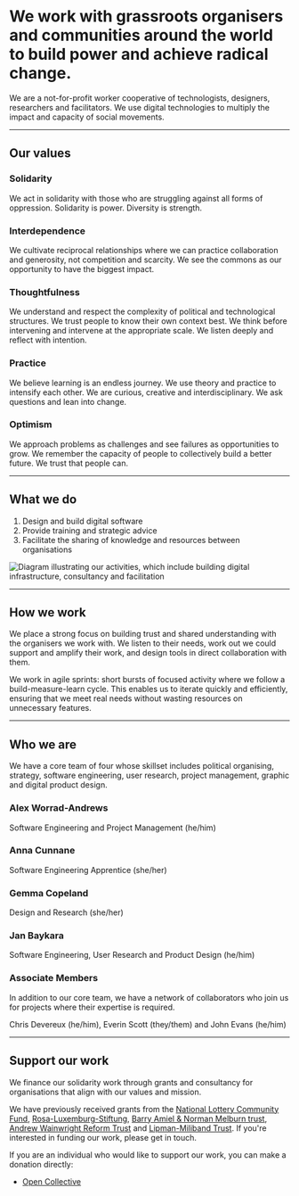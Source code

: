 #  We work with grassroots organisers and communities around the world to build power and achieve radical change.

We are a not-for-profit worker cooperative of technologists, designers, researchers and facilitators. We use digital technologies to multiply the impact and capacity of social movements.

---

## Our values

### Solidarity

We act in solidarity with those who are struggling against all forms of oppression. Solidarity is power. Diversity is strength.

### Interdependence

We cultivate reciprocal relationships where we can practice collaboration and generosity, not competition and scarcity. We see the commons as our opportunity to have the biggest impact.

### Thoughtfulness

We understand and respect the complexity of political and technological structures. We trust people to know their own context best. We think before intervening and intervene at the appropriate scale. We listen deeply and reflect with intention. 

### Practice

We believe learning is an endless journey. We use theory and practice to intensify each other. We are curious, creative and interdisciplinary. We ask questions and lean into change.

### Optimism

We approach problems as challenges and see failures as opportunities to grow. We remember the capacity of people to collectively build a better future. We trust that people can.

---

## What we do

1. Design and build digital software
2. Provide training and strategic advice
3. Facilitate the sharing of knowledge and resources between organisations

![Diagram illustrating our activities, which include building digital infrastructure, consultancy and facilitation](../../assets/diagram-what-we-do.jpg)

---

## How we work

We place a strong focus on building trust and shared understanding with the organisers we work with. We listen to their needs, work out we could support and amplify their work, and design tools in direct collaboration with them.

We work in agile sprints: short bursts of focused activity where we follow a build-measure-learn cycle. This enables us to iterate quickly and efficiently, ensuring that we meet real needs without wasting resources on unnecessary features.

---

## Who we are

We have a core team of four whose skillset includes political organising, strategy, software engineering, user research, project management, graphic and digital product design.

### Alex Worrad-Andrews

Software Engineering and Project Management
(he/him)

### Anna Cunnane

Software Engineering Apprentice
(she/her)

### Gemma Copeland

Design and Research
(she/her)

### Jan Baykara

Software Engineering, User Research and Product Design
(he/him)

### Associate Members

In addition to our core team, we have a network of collaborators who join us for projects where their expertise is required.

Chris Devereux (he/him), Everin Scott (they/them) and John Evans (he/him)

---

## Support our work

We finance our solidarity work through grants and consultancy for organisations that align with our values and mission.

We have previously received grants from the [National Lottery Community Fund](https://www.tnlcommunityfund.org.uk/), [Rosa-Luxemburg-Stiftung](https://www.rosalux.de/en/), [Barry Amiel & Norman Melburn trust](http://www.amielandmelburn.org.uk/), [Andrew Wainwright Reform Trust](http://www.wainwrighttrusts.org.uk/awrt.html) and [Lipman-Miliband Trust](https://www.lipman-miliband.org.uk/). If you're interested in funding our work, please get in touch.

If you are an individual who would like to support our work, you can make a donation directly:

- [Open Collective](https://opencollective.com/commonknowledge/)

